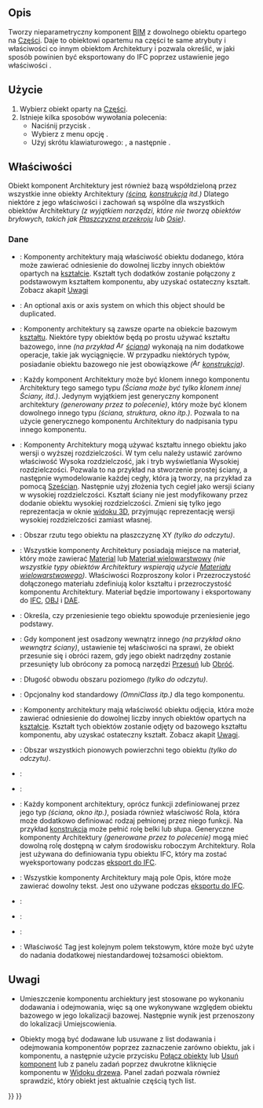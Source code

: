 <languages/>

{{Docnav/pl
|[[BIM_Library/pl|Biblioteka BIM]]
|[[Arch_Reference/pl|Odniesienie]]
|[[BIM_Workbench/pl|środowisko pracy BIM]]
|IconL=BIM_Library.svg
|IconR=Arch_Reference.svg
|IconC=Workbench_BIM.svg
}}

{{VeryImportantMessage|POLECENIE TO JEST CZĘŚCIĄ ZINTEGROWANEGO środowiska pracy [[BIM_Workbench/pl|BIM]] w V1.0<br>
Ta strona została zaktualizowana dla tej wersji.}}

{{GuiCommand/pl
|Name=Arch Component
|Name/pl=Architektura: Komponent‎‏‎
|MenuLocation=3D/BIM → Narzędzia ogólne 3D → Komponent‎‏‎
|Workbenches=[[BIM_Workbench/pl|BIM]]
|Shortcut={{KEY|C}} {{KEY|M}}
}}

<span id="Description"></span>
==Opis==

Tworzy nieparametryczny komponent [[BIM_Workbench/pl|BIM]] z dowolnego obiektu opartego na [[Part_Workbench/pl|Części]]. Daje to obiektowi opartemu na części te same atrybuty i właściwości co innym obiektom Architektury i pozwala określić, w jaki sposób powinien być eksportowany do IFC poprzez ustawienie jego właściwości {{PropertyData|Typ IFC}}.

<span id="Usage"></span>
==Użycie==

# Wybierz obiekt oparty na [[Part_Workbench/pl|Części]].
# Istnieje kilka sposobów wywołania polecenia:
#* Naciśnij przycisk {{Button|[[Image:Arch_Component.svg|16px]] Komponent}}.
#* Wybierz z menu opcję {{MenuCommand|3D/BIM → Narzędzia ogólne 3D → [[Image:Arch_Component.svg|16px]] Komponent}}.
#* Użyj skrótu klawiaturowego: {{KEY|C}}, a następnie {{KEY|M}}.

<span id="Properties"></span>
==Właściwości==

Obiekt komponent Architektury jest również bazą współdzieloną przez wszystkie inne obiekty Architektury ''([[Arch_Wall/pl|ścina]], [[Arch_Structure/pl|konstrukcja]] itd.)'' Dlatego niektóre z jego właściwości i zachowań są wspólne dla wszystkich obiektów Architektury ''(z wyjątkiem narzędzi, które nie tworzą obiektów bryłowych, takich jak [[Arch_SectionPlane/pl|Płaszczyzna przekroju]] lub [[Arch_Axis/pl|Osie]])''.

<span id="Data"></span>
===Dane===

{{TitleProperty|Komponent}}

* {{PropertyData|Dodatki|LinkList}}: Komponenty architektury mają właściwość obiektu dodanego, która może zawierać odniesienie do dowolnej liczby innych obiektów opartych na [[Part_Workbench/pl|kształcie]]. Kształt tych dodatków zostanie połączony z podstawowym kształtem komponentu, aby uzyskać ostateczny kształt. Zobacz akapit [[#Uwagi|Uwagi]]

* {{PropertyData|Oś|Link}}: An optional axis or axis system on which this object should be duplicated.

* {{PropertyData|Kształt bazowy|Link}}: Komponenty architektury są zawsze oparte na obiekcie bazowym [[Part_Workbench/pl|kształtu]]. Niektóre typy obiektów będą po prostu używać kształtu bazowego, inne ''(na przykład [[Image:Arch_Wall.svg|16px]] [[Arch_Wall/pl|ściana]])'' wykonają na nim dodatkowe operacje, takie jak wyciągnięcie. W przypadku niektórych typów, posiadanie obiektu bazowego nie jest obowiązkowe ''([[Image:Arch_Structure.svg|16px]] [[Arch_Structure/pl|konstrukcja]])''.

* {{PropertyData|Klon z|Link}}: Każdy komponent Architektury może być klonem innego komponentu Architektury tego samego typu ''(Ściana może być tylko klonem innej Ściany, itd.)''. Jedynym wyjątkiem jest generyczny komponent architektury ''(generowany przez to polecenie)'', który może być klonem dowolnego innego typu ''(ściana, struktura, okno itp.)''. Pozwala to na użycie generycznego komponentu Architektury do nadpisania typu innego komponentu.

* {{PropertyData|Wysoka rozdzielczość|Link}}: Komponenty Architektury mogą używać kształtu innego obiektu jako wersji o wyższej rozdzielczości. W tym celu należy ustawić zarówno właściwość Wysoka rozdzielczość, jak i tryb wyświetlania Wysokiej rozdzielczości. Pozwala to na przykład na stworzenie prostej ściany, a następnie wymodelowanie każdej cegły, która ją tworzy, na przykład za pomocą [[Part_Box/pl|Sześcian]]. Następnie użyj złożenia tych cegieł jako wersji ściany w wysokiej rozdzielczości. Kształt ściany nie jest modyfikowany przez dodanie obiektu wysokiej rozdzielczości. Zmieni się tylko jego reprezentacja w oknie [[3D_view/pl|widoku 3D]], przyjmując reprezentację wersji wysokiej rozdzielczości zamiast własnej.

* {{PropertyData|Obszar poziomy|Area}}: Obszar rzutu tego obiektu na płaszczyznę XY ''(tylko do odczytu)''.

* {{PropertyData|Materiał|Link}}: Wszystkie komponenty Architektury posiadają miejsce na materiał, który może zawierać [[Arch SetMaterial/pl|Material]] lub [[Arch_MultiMaterial/pl|Materiał wielowarstwowy]] ''(nie wszystkie typy obiektów Architektury wspierają użycie [[Arch_MultiMaterial/pl|Materiału wielowarstwowego]])''. Właściwości Rozproszony kolor i Przezroczystość dołączonego materiału zdefiniują kolor kształtu i przezroczystość komponentu Architektury. Materiał będzie importowany i eksportowany do [[Arch_IFC/pl|IFC]], [[Arch_OBJ/pl|OBJ]] i [[Arch_DAE/pl|DAE]].

* {{PropertyData|Przesuń bazę|Bool}}: Określa, czy przeniesienie tego obiektu spowoduje przeniesienie jego podstawy.

* {{PropertyData|Przesuń z obiektem nadrzędnym|Bool}}: Gdy komponent jest osadzony wewnątrz innego ''(na przykład okno wewnątrz ściany)'', ustawienie tej właściwości na {{True/pl}} sprawi, że obiekt przesunie się i obróci razem, gdy jego obiekt nadrzędny zostanie przesunięty lub obrócony za pomocą narzędzi [[Draft_Move/pl|Przesuń]] lub [[Draft_Rotate/pl|Obróć]].

* {{PropertyData|Długość obwodu|Length}}: Długość obwodu obszaru poziomego ''(tylko do odczytu)''.

* {{PropertyData|Kod standardowy|String}}: Opcjonalny kod standardowy ''(OmniClass itp.)'' dla tego komponentu.

* {{PropertyData|Odjęcia|LinkList}}: Komponenty architektury mają właściwość obiektu odjęcia, która może zawierać odniesienie do dowolnej liczby innych obiektów opartych na [[Part_Workbench/pl|kształcie]]. Kształt tych obiektów zostanie odjęty od bazowego kształtu komponentu, aby uzyskać ostateczny kształt. Zobacz akapit [[#Uwagi|Uwagi]].

* {{PropertyData|Obszar pionowy|Area}}: Obszar wszystkich pionowych powierzchni tego obiektu ''(tylko do odczytu)''.

{{TitleProperty|IFC}}

* {{PropertyData|Dane IFC|Map|Hidden}}:

* {{PropertyData|Właściwości IFC|Map|Hidden}}:

* {{PropertyData|Typ IFC|Enumeration}}: Każdy komponent architektury, oprócz funkcji zdefiniowanej przez jego typ ''(ściana, okno itp.)'', posiada również właściwość Rola, która może dodatkowo definiować rodzaj pełnionej przez niego funkcji. Na przykład [[Arch_Structure/pl|konstrukcja]] może pełnić rolę belki lub słupa. Generyczne komponenty Architektury ''(generowane przez to polecenie)'' mogą mieć dowolną rolę dostępną w całym środowisku roboczym Architektury. Rola jest używana do definiowania typu obiektu IFC, który ma zostać wyeksportowany podczas [[Arch_IFC/pl|eksport do IFC]].

{{TitleProperty|Atrybuty IFC}}

* {{PropertyData|Opis|String}}: Wszystkie komponenty Architektury mają pole Opis, które może zawierać dowolny tekst. Jest ono używane podczas [[Arch_IFC/pl|eksportu do IFC]].

* {{PropertyData|Id Globalny|String}}:

* {{PropertyData|Typ Obiektu|String}}:

* {{PropertyData|Typ predefiniowany|Enumeration}}:

* {{PropertyData|Tag|Enumeration}}: Właściwość Tag jest kolejnym polem tekstowym, które może być użyte do nadania dodatkowej niestandardowej tożsamości obiektom.

<span id="Notes"></span>
==Uwagi==

* Umieszczenie komponentu archiektury jest stosowane po wykonaniu dodawania i odejmowania, więc są one wykonywane względem obiektu bazowego w jego lokalizacji bazowej. Następnie wynik jest przenoszony do lokalizacji Umiejscowienia.

* Obiekty mogą być dodawane lub usuwane z list dodawania i odejmowania komponentów poprzez zaznaczenie zarówno obiektu, jak i komponentu, a następnie użycie przycisku [[Arch_Add/pl|Połącz obiekty]] lub  [[Arch_Remove/pl|Usuń komponent]] lub z panelu zadań poprzez dwukrotne kliknięcie komponentu w [[Tree_view/pl|Widoku drzewa]]. Panel zadań pozwala również sprawdzić, który obiekt jest aktualnie częścią tych list.


{{Docnav/pl
|[[BIM_Library/pl|Biblioteka BIM]]
|[[Arch_Reference/pl|Odniesienie]]
|[[BIM_Workbench/pl|środowisko pracy BIM]]
|IconL=BIM_Library.svg
|IconR=Arch_Reference.svg
|IconC=Workbench_BIM.svg
}}

{{BIM_Tools_navi{{#translation:}}}}
{{Userdocnavi{{#translation:}}}}